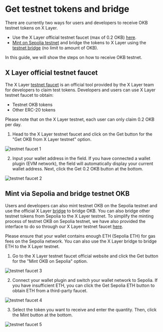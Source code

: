# Get testnet tokens and bridge

There are currently two ways for users and developers to receive OKB testnet tokens on X Layer.
- Use the X Layer official testnet faucet (max of 0.2 OKB) [here](https://www.okx.com/xlayer/faucet "faucet").
- [Mint on Sepolia testnet](https://www.okx.com/xlayer/faucet/sepoliafaucet "sepolia faucet") and bridge the tokens to X Layer using the [testnet bridge](https://www.okx.com/xlayer/bridge-test "testnet bridge") (no limit to amount of OKB).

In this guide, we will show the steps on how to receive OKB testnet.

## X Layer official testnet faucet
The X Layer [testnet faucet](https://www.okx.com/xlayer/faucet "faucet") is an official tool provided by the X Layer team for developers to claim test tokens. Developers and users can use X Layer testnet faucet to obtain:
- Testnet OKB tokens 
- Other ERC-20 tokens

<Tip title="Note">
Please note that on the X Layer testnet, each user can only claim 0.2 OKB per day.
</Tip>

1. Head to the X Layer testnet faucet and click on the Get button for the "Get OKB from X Layer testnet" option.

![testnet faucet 1](./img/testnet-faucuet-1.png)

2. Input your wallet address in the field. If you have connected a wallet plugin (EVM network), the field will automatically display your current wallet address. Next, click the Get 0.2 OKB button at the bottom.

![testnet faucet 2](./img/testnet-faucuet-2.png)

## Mint via Sepolia and bridge testnet OKB

Users and developers can also mint testnet OKB on the Sepolia testnet and use the official X Layer [bridge](https://www.okx.com/xlayer/bridge-test "testnet bridge") to bridge OKB. You can also bridge other testnet tokens from Sepolia to the X Layer testnet. To simplify the minting process of testnet OKB on Sepolia testnet, we have also provided the interface to do so through our X Layer testnet faucet [here](https://www.okx.com/xlayer/faucet "faucet").

<Tip title="Note">
Please ensure that your wallet contains enough ETH (Sepolia ETH) for gas fees on the Sepolia network. You can also use the X Layer bridge to bridge ETH to the X Layer testnet.
</Tip>

1. Go to the X Layer testnet faucet official website and click the Get button for the "Mint OKB on Sepolia" option.

![testnet faucet 3](./img/testnet-faucuet-3.png)

2. Connect your wallet plugin and switch your wallet network to Sepolia. If you have insufficient ETH, you can click the Get Sepolia ETH button to obtain ETH from a third-party faucet.


![testnet faucet 4](./img/testnet-faucuet-4.png)

3. Select the token you want to receive and enter the quantity. Then, click the Mint button at the bottom.

![testnet faucet 5](./img/testnet-faucuet-5.png)